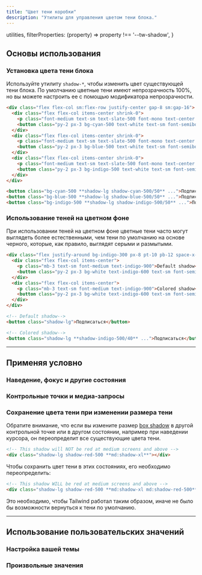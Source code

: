 ```yaml
---
title: "Цвет тени коробки"
description: "Утилиты для управления цветом тени блока."
---
```



  utilities,
  filterProperties: (property) => property !== '--tw-shadow',
}

## Основы использования

### Установка цвета тени блока

Используйте утилиту `shadow-*`, чтобы изменить цвет существующей тени блока. По умолчанию цветные тени имеют непрозрачность 100%, но вы можете настроить ее с помощью модификатора непрозрачности.

```html {{ example: true }}
<div class="flex flex-col sm:flex-row justify-center gap-8 sm:gap-16">
  <div class="flex flex-col items-center shrink-0">
    <p class="font-medium text-sm text-slate-500 font-mono text-center mb-3 dark:text-slate-400">shadow-cyan-500/50</p>
    <button class="py-2 px-3 bg-cyan-500 text-white text-sm font-semibold rounded-md shadow-lg shadow-cyan-500/50 focus:outline-none">Подписаться</button>
  </div>
  <div class="flex flex-col items-center shrink-0">
    <p class="font-medium text-sm text-slate-500 font-mono text-center mb-3 dark:text-slate-400">shadow-blue-500/50</p>
    <button class="py-2 px-3 bg-blue-500 text-white text-sm font-semibold rounded-md shadow-lg shadow-blue-500/50 focus:outline-none">Подписаться</button>
  </div>
  <div class="flex flex-col items-center shrink-0">
    <p class="font-medium text-sm text-slate-500 font-mono text-center mb-3 dark:text-slate-400">shadow-indigo-500/50</p>
    <button class="py-2 px-3 bg-indigo-500 text-white text-sm font-semibold rounded-md shadow-lg shadow-indigo-500/50 focus:outline-none">Подписаться</button>
  </div>
</div>
```

```html
<button class="bg-cyan-500 **shadow-lg shadow-cyan-500/50** ...">Подписаться</button>
<button class="bg-blue-500 **shadow-lg shadow-blue-500/50** ...">Подписаться</button>
<button class="bg-indigo-500 **shadow-lg shadow-indigo-500/50** ...">Подписаться</button>
```

### Использование теней на цветном фоне

При использовании теней на цветном фоне цветные тени часто могут выглядеть более естественными, чем тени по умолчанию на основе черного, которые, как правило, выглядят серыми и размытыми.

```html {{ example: { p: 'none' } }}
<div class="flex justify-around bg-indigo-300 px-8 pt-10 pb-12 space-x-6">
  <div class="flex flex-col items-center">
    <p class="mb-3 text-sm font-medium text-indigo-900">Default shadow</p>
    <button class="py-2 px-3 bg-white text-indigo-600 text-sm font-semibold rounded-md shadow-lg focus:outline-none">Подписаться</button>
  </div>
  <div class="flex flex-col items-center">
    <p class="mb-3 text-sm font-medium text-indigo-900">Colored shadow</p>
    <button class="py-2 px-3 bg-white text-indigo-600 text-sm font-semibold rounded-md shadow-lg shadow-indigo-500/40 focus:outline-none">Подписаться</button>
  </div>
</div>
```

```html
<!-- Default shadow-->
<button class="shadow-lg">Подписаться</button>

<!-- Colored shadow-->
<button class="shadow-lg **shadow-indigo-500/40** ...">Подписаться</button>
```

---

## <Heading ignore>Применяя условно</Heading>

### <Heading ignore>Наведение, фокус и другие состояния</Heading>

<HoverFocusAndOtherStates defaultClass="shadow shadow-blue-500/40" featuredClass="shadow-indigo-500/40" element="button" />

### <Heading ignore>Контрольные точки и медиа-запросы</Heading>

<BreakpointsAndMediaQueries defaultClass="shadow shadow-blue-500/40" featuredClass="shadow-indigo-500/40" element="button" />

### Сохранение цвета тени при изменении размера тени

Обратите внимание, что если вы измените размер [box shadow](/docs/box-shadow) в другой контрольной точке или в другом состоянии, например при наведении курсора, он переопределит все существующие цвета тени.

```html
<!-- This shadow will NOT be red at medium screens and above -->
<div class="shadow-lg shadow-red-500 **md:shadow-xl**"></div>
```

Чтобы сохранить цвет тени в этих состояниях, его необходимо переопределить:

```html
<!-- This shadow WILL be red at medium screens and above -->
<div class="shadow-lg shadow-red-500 **md:shadow-xl md:shadow-red-500**"></div>
```

Это необходимо, чтобы Tailwind работал таким образом, иначе не было бы возможности вернуться к тени по умолчанию.

---

## Использование пользовательских значений

### Настройка вашей темы

<CustomizePluginColors name="box shadow" configKey="boxShadowColor" />

### Произвольные значения

<ArbitraryValues property="box-shadow" featuredClass="shadow-[#50d71e]" element="button" />
